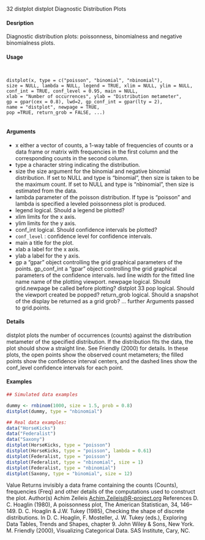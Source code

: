 32 distplot
distplot Diagnostic Distribution Plots

#### Desription

Diagnostic distribution plots: poissonness, binomialness and negative binomialness plots.

#### Usage
<pre><code>

distplot(x, type = c("poisson", "binomial", "nbinomial"),
size = NULL, lambda = NULL, legend = TRUE, xlim = NULL, ylim = NULL,
conf_int = TRUE, conf_level = 0.95, main = NULL,
xlab = "Number of occurrences", ylab = "Distribution metameter",
gp = gpar(cex = 0.8), lwd=2, gp_conf_int = gpar(lty = 2),
name = "distplot", newpage = TRUE,
pop =TRUE, return_grob = FALSE, ...)

</code></pre>
#### Arguments

* x either a vector of counts, a 1-way table of frequencies of counts or a data frame
or matrix with frequencies in the first column and the corresponding counts in
the second column.
* type a character string indicating the distribution.
* size the size argument for the binomial and negative binomial distribution. If set to
NULL and type is "binomial", then size is taken to be the maximum count. If
set to NULL and type is "nbinomial", then size is estimated from the data.
* lambda parameter of the poisson distribution. If type is "poisson" and lambda is specified a leveled poissonness plot is produced.
* legend logical. Should a legend be plotted?
* xlim limits for the x axis.
* ylim limits for the y axis.
* conf_int logical. Should confidence intervals be plotted?
* ``conf_level`` : confidence level for confidence intervals.
* main a title for the plot.
* xlab a label for the x axis.
* ylab a label for the y axis.
* gp a "gpar" object controlling the grid graphical parameters of the points.
gp_conf_int a "gpar" object controlling the grid graphical parameters of the confidence intervals.
lwd line width for the fitted line
name name of the plotting viewport.
newpage logical. Should grid.newpage be called before plotting?
distplot 33
pop logical. Should the viewport created be popped?
return_grob logical. Should a snapshot of the display be returned as a grid grob?
... further Arguments
 passed to grid.points.

#### Details
distplot plots the number of occurrences (counts) against the distribution metameter of the specified
distribution. If the distribution fits the data, the plot should show a straight line. See Friendly
(2000) for details.
In these plots, the open points show the observed count metameters; the filled points show the
confidence interval centers, and the dashed lines show the conf_level confidence intervals for
each point.


#### Examples
```r

## Simulated data examples

dummy <- rnbinom(1000, size = 1.5, prob = 0.8)
distplot(dummy, type = "nbinomial")

## Real data examples:
data("HorseKicks")
data("Federalist")
data("Saxony")
distplot(HorseKicks, type = "poisson")
distplot(HorseKicks, type = "poisson", lambda = 0.61)
distplot(Federalist, type = "poisson")
distplot(Federalist, type = "nbinomial", size = 1)
distplot(Federalist, type = "nbinomial")
distplot(Saxony, type = "binomial", size = 12)
```

Value
Returns invisibly a data frame containing the counts (Counts), frequencies (Freq) and other details
of the computations used to construct the plot.
Author(s)
Achim Zeileis <Achim.Zeileis@R-project.org>
References
D. C. Hoaglin (1980), A poissonness plot, The American Statistican, 34, 146–149.
D. C. Hoaglin & J.W. Tukey (1985), Checking the shape of discrete distributions. In D. C. Hoaglin,
F. Mosteller, J. W. Tukey (eds.), Exploring Data Tables, Trends and Shapes, chapter 9. John Wiley
& Sons, New York.
M. Friendly (2000), Visualizing Categorical Data. SAS Institute, Cary, NC.
